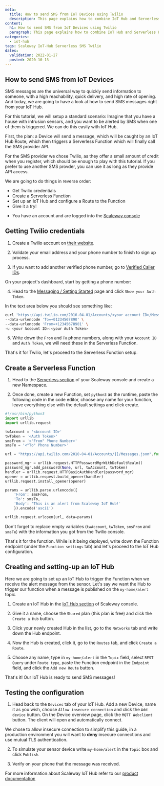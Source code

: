 ```yaml
---
meta:
  title: How to send SMS from IoT Devices using Twilio
  description: This page explains how to combine IoT Hub and Serverless Functions to trigger an SMS from an IoT Device
content:
  h1: How to send SMS from IoT Devices using Twilio
  paragraph: This page explains how to combine IoT Hub and Serverless Functions to trigger an SMS from an IoT Device
categories:
  - iot-hub
tags: Scaleway IoT-Hub Serverless SMS Twilio
dates:
  validation: 2022-01-27
  posted: 2020-10-13
---
```


## How to send SMS from IoT Devices

SMS messages are the universal way to quickly send information to someone, with a high reachability, quick delivery, and high rate of opening.
And today, we are going to have a look at how to send SMS messages right from your IoT Hub.

For this tutorial, we will setup a standard scenario:
Imagine that you have a house with intrusion sensors, and you want to be alerted by SMS when one of them is triggered.
We can do this easily with IoT Hub.

First, the plan: a Device will send a message, which will be caught by an IoT Hub Route, which then triggers a Serverless Function which will finally call the SMS provider API.

For the SMS provider we chose Twilio, as they offer a small amount of credit when you register, which should be enough to play with this tutorial. If you prefer to use another SMS provder, you can use it as long as they provide API access.

We are going to do things in reverse order:

- Get Twilio credentials
- Create a Serverless Function
- Set up an IoT Hub and configure a Route to the Function
- Give it a try!

<Message type="requirement">

- You have an account and are logged into the [Scaleway console](https://console.scaleway.com)

</Message>

## Getting Twilio credentials

1. Create a Twilio account on [their website](https://www.twilio.com).

  <Lightbox src="scaleway-twilio-signup.webp" alt="" />

2. Validate your email address and your phone number to finish to sign up process.

3. If you want to add another verified phone number, go to [Verified Caller IDs](https://www.twilio.com/console/phone-numbers/verified).

  On your project's dashboard, start by getting a phone number:

  <Lightbox src="scaleway-twilio-welcome-dashboard.webp" alt="" />

  <Lightbox src="scaleway-twilio-get-phone-number.webp" alt="" />

4. Head to the [Messaging / Setting Started](https://www.twilio.com/console/sms/getting-started/build) page and click `Show your Auth Token`.

  In the text area below you should see something like:

  ```sh
  curl 'https://api.twilio.com/2010-04-01/Accounts/<your account ID>/Messages.json' -X POST \
  --data-urlencode 'To=+01234567890' \
  --data-urlencode 'From=+12345678901' \
  -u <your Account ID>:<your Auth Token>
  ```

  <Lightbox src="scaleway-twilio-try-sms.webp" alt="" />

5. Write down the `From` and `To` phone numbers, along with your `Account ID` and `Auth Token`, we will need these in the Serverless Function.

  That's it for Twilio, let's proceed to the Serverless Function setup.

## Create a Serverless Function

1. Head to the [Serverless section](https://console.scaleway.com/serverless/) of your Scaleway console and create a new Namespace.

2. Once done, create a new Function, set `python3` as the runtime, paste the following code in the code editor, choose any name for your function, leave everything else with the default settings and click create.

  ```python
  #!/usr/bin/python3
  import urllib
  import urllib.request

  twAccount = '<Account ID>'
  twToken = '<Auth Token>'
  smsFrom = '<"From" Phone Number>'
  smsTo = '<"To" Phone Number>'

  url = "https://api.twilio.com/2010-04-01/Accounts/{}/Messages.json".format(twAccount)

  password_mgr = urllib.request.HTTPPasswordMgrWithDefaultRealm()
  password_mgr.add_password(None, url, twAccount, twToken)
  handler = urllib.request.HTTPBasicAuthHandler(password_mgr)
  opener = urllib.request.build_opener(handler)
  urllib.request.install_opener(opener)

  params = urllib.parse.urlencode({
      'From': smsFrom,
      'To': smsTo,
      'Body': 'This is an alert from Scaleway IoT Hub!'
      }).encode('ascii')

  urllib.request.urlopen(url, data=params)
  ```

  Don't forget to replace empty variables (`twAccount`, `twToken`, `smsFrom` and `smsTo`) with the information you got from the Twilio console.

  That's it for the function. While is it being deployed, write down the Function endpoint (under the `Function settings` tab) and let's proceed to the IoT Hub configuration.

## Creating and setting-up an IoT Hub

Here we are going to set up an IoT Hub to trigger the Function when we receive the alert message from the sensor.
Let's say we want the Hub to trigger our function when a message is published on the `my-home/alert` topic.

1. Create an IoT Hub in the [IoT Hub section](https://console.scaleway.com/iot-hub/hubs) of Scaleway console.

2. Give it a name, choose the `Shared` plan (this plan is free) and click the `Create a Hub` button.

3. Click your newly created Hub in the list, go to the `Networks` tab and write down the Hub endpoint.

4. Now the Hub is created, click it, go to the `Routes` tab, and click `Create a Route`.

5. Choose any name, type in `my-home/alert` in the `Topic` field, select `REST Query` under `Route type`, paste the Function endpoint in the `Endpoint` field, and click the `Add new Route` button.

That's it! Our IoT Hub is ready to send SMS messages!

## Testing the configuration

1. Head back to the `Devices` tab of your IoT Hub. Add a new Device, name it as you wish, choose `Allow insecure connection` and click the `Add device` button. On the Device overview page, click the `MQTT Webclient` button. The client will open and automatically connect.

  <Message type="note">

  We chose to allow insecure connection to simplify this guide, in a production environment you will want to **deny** insecure connections and use mutual TLS authentication.

  </Message>

2. To simulate your sensor device write `my-home/alert` in the `Topic` box and click `Publish`.

3. Verify on your phone that the message was received.

For more information about Scaleway IoT Hub refer to our [product documentation](https://www.scaleway.com/en/docs/iot/iot-hub/concepts)
